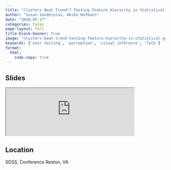 ```yaml
---
title: "Clusters Beat Trend!? Testing Feature Hierarchy in Statistical Graphics"
author: "Susan Vanderplas, Heike Hofmann"
date: "2018-05-17"
categories: talks
page-layout: full
title-block-banner: true
image: "clusters-beat-trend-testing-feature-hierarchy-in-statistical-graphics.png"
keywords: ['user testing', 'perception', 'visual inference', 'Talk']
format:
  html:
    code-copy: true
---
```

 
## Slides

<iframe src='https://srvanderplas.github.io/Presentation-Archive/SDSS2018/FeatureHierarchy.html#clusters-beat-trend-testing-feature-hierarchy-in-statistical-graphics' height='auto' width='80%'>
                        </iframe>
## Location

SDSS, Conference
Reston, VA
